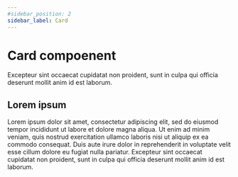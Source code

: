 ```yaml
---
#sidebar_position: 2
sidebar_label: Card
---
```


# Card compoenent

Excepteur sint occaecat cupidatat non proident, sunt in culpa qui officia deserunt mollit anim id est laborum.

## Lorem ipsum

Lorem ipsum dolor sit amet, consectetur adipiscing elit, sed do eiusmod tempor incididunt ut labore et dolore magna aliqua. Ut enim ad minim veniam, quis nostrud exercitation ullamco laboris nisi ut aliquip ex ea commodo consequat. Duis aute irure dolor in reprehenderit in voluptate velit esse cillum dolore eu fugiat nulla pariatur. Excepteur sint occaecat cupidatat non proident, sunt in culpa qui officia deserunt mollit anim id est laborum.
